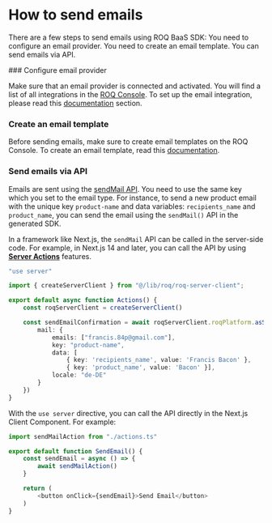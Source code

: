 
# How to send emails

There are a few steps to send emails using ROQ BaaS SDK:
You need to configure an email provider.
You need to create an email template.
You can send emails via API.

<Steps>
### Configure email provider

Make sure that an email provider is connected and activated. You will find a list of all integrations in the [ROQ Console](https://console.roq.tech/). To set up the email integration, please read this [documentation](/mails#integration-with-email-service-providers) section.

### Create an email template

Before sending emails, make sure to create email templates on the ROQ Console. To create an email template, read this [documentation](/mails/email-templates-and-customization).

### Send emails via API

Emails are sent using the [sendMail API](/mails/api#sendmail). You need to use the same key which you set to the email type. For instance, to send a new product email with the unique key `product-name` and data variables: `recipients_name` and `product_name`, you can send the email using the `sendMail()` API in the generated SDK.

In a framework like Next.js, the `sendMail` API can be called in the server-side code. For example, in Next.js 14 and later, you can call the API by using [**Server Actions**](https://nextjs.org/docs/app/api-reference/functions/server-actions) features.

```ts filename="actions.ts"
"use server"

import { createServerClient } from "@/lib/roq/roq-server-client";

export default async function Actions() {
    const roqServerClient = createServerClient()

    const sendEmailConfirmation = await roqServerClient.roqPlatform.asSuperAdmin().sendMail({
        mail: {
            emails: ["francis.84p@gmail.com"],
            key: "product-name",
            data: [
                { key: 'recipients_name', value: 'Francis Bacon' }, 
                { key: 'product_name', value: 'Bacon' }],
            locale: "de-DE"
        }
    })
}
```

With the `use server` directive, you can call the API directly in the Next.js Client Component. For example:

```ts filename="page.tsx"
import sendMailAction from "./actions.ts"

export default function SendEmail() {
    const sendEmail = async () => {
        await sendMailAction()
    }

    return (
        <button onClick={sendEmail}>Send Email</button>
    )
}
```

</Steps>